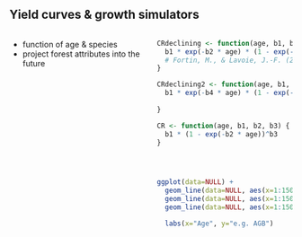 ## Yield curves & growth simulators

::: columns
::: {.column width="50%"}
-   function of age & species
-   project forest attributes into the future
:::

::: {.column width="50%"}
```r

CRdeclining <- function(age, b1, b2, b3) { 
  b1 * exp(-b2 * age) * (1 - exp(-b2 * age))^b3
  # Fortin, M., & Lavoie, J.-F. (2022). Reconciling individual-based forest growth models with landscape-level studies through a meta-modelling approach. Canadian Journal of Forest Research. https://doi.org/10.1139/cjfr-2022-0002
}

CRdeclining2 <- function(age, b1, b2, b3, b4) { #four-parameter declining CR 
  b1 * exp(-b4 * age) * (1 - exp(-b2 * age))^b3
  
}

CR <- function(age, b1, b2, b3) { #Chapman-Richards
  b1 * (1 - exp(-b2 * age))^b3
}




ggplot(data=NULL) + 
  geom_line(data=NULL, aes(x=1:150, y=CRdeclining2(1:150, 150, 0.05,  1.59, -0.0001)))+
  geom_line(data=NULL, aes(x=1:150, y=CRdeclining2(1:150, 150, 0.04,  1.59, 0.003)))+
  geom_line(data=NULL, aes(x=1:150, y=CRdeclining2(1:150, 250, 0.025,  1, 0.01)))+

  labs(x="Age", y="e.g. AGB")

```
:::
:::